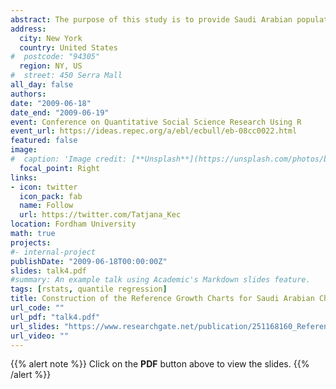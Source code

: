```yaml
---
abstract: The purpose of this study is to provide Saudi Arabian population reference growth standards for height, weight, body mass index (BMI), head circumference and weight for length/stature. The estimated distribution centiles are obtained by splitting the population into two separate age groups$\colon$ infants, birth to 36 months and children and adolescents, age 2 to 19 years. The reference values were derived from cross-sectional data applying the LMS method of Cole and Green (Stat. in Medicine 1992; 11:1305-1319) using the lmsqreg package in R (public domain language for data analysis, 2009). The report provides an overview of how the method has been applied, more specifcally how the relevant issues concerning the construction of the growth charts have been addressed and is illustrated by just using the girls weight data (birth to three years old). These issues include identifying the outliers, diagnosing the appropriate amounts of smoothing and averaging the reference standards for the overlapping 2 to 3 year age range. The use of ANCOVA has been introduced and illustrated as a tool for making growth standard comparisons between different geographical regions and between genders.
address:
  city: New York
  country: United States
#  postcode: "94305"
  region: NY, US
#  street: 450 Serra Mall
all_day: false
authors: 
date: "2009-06-18"
date_end: "2009-06-19"
event: Conference on Quantitative Social Science Research Using R
event_url: https://ideas.repec.org/a/ebl/ecbull/eb-08cc0022.html
featured: false
image:
#  caption: 'Image credit: [**Unsplash**](https://unsplash.com/photos/bzdhc5b3Bxs)'
  focal_point: Right
links:
- icon: twitter
  icon_pack: fab
  name: Follow
  url: https://twitter.com/Tatjana_Kec
location: Fordham University
math: true
projects:
#- internal-project
publishDate: "2009-06-18T00:00:00Z"
slides: talk4.pdf
#summary: An example talk using Academic's Markdown slides feature.
tags: [rstats, quantile regression]
title: Construction of the Reference Growth Charts for Saudi Arabian Children and Adolescents
url_code: ""
url_pdf: "talk4.pdf"
url_slides: "https://www.researchgate.net/publication/251168160_Reference_Growth_Charts_for_Saudi_Arabian_Children_and_Adolescents"
url_video: ""
---
```


{{% alert note %}}
Click on the **PDF** button above to view the slides.
{{% /alert %}}



